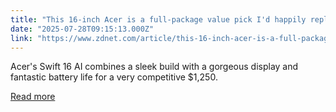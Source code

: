 ```yaml
---
title: "This 16-inch Acer is a full-package value pick I'd happily replace my main laptop with"
date: "2025-07-28T09:15:13.000Z"
link: "https://www.zdnet.com/article/this-16-inch-acer-is-a-full-package-value-pick-id-happily-replace-my-main-laptop-with/"
---
```


Acer's Swift 16 AI combines a sleek build with a gorgeous display and fantastic battery life for a very competitive $1,250.

[Read more](https://www.zdnet.com/article/this-16-inch-acer-is-a-full-package-value-pick-id-happily-replace-my-main-laptop-with/)
